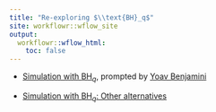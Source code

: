 ```yaml
---
title: "Re-exploring $\\text{BH}_q$"
site: workflowr::wflow_site
output:
  workflowr::wflow_html:
    toc: false
---
```


- [Simulation with $\text{BH}_q$](benjamini_simulation.html), prompted by [Yoav Benjamini](http://www.tau.ac.il/~ybenja/)

- [Simulation with $\text{BH}_q$: Other alternatives](benjamini_simulation_2.html)
